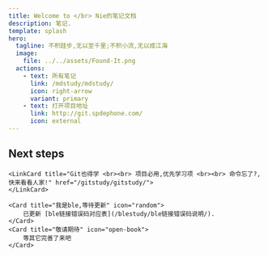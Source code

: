 ```yaml
---
title: Welcome to </br> Nie的笔记文档
description: 笔记.
template: splash
hero:
  tagline: 不积跬步,无以至千里;不积小流,无以成江海
  image:
    file: ../../assets/Found-It.png
  actions:
    - text: 所有笔记
      link: /mdstudy/mdstudy/
      icon: right-arrow
      variant: primary
    - text: 打开项目地址
      link: http://git.spdephone.com/
      icon: external
---
```



## Next steps

<CardGrid stagger>
	<LinkCard  title="我也要学md! <br><br> markdown10分钟快速入门 <br><br> 常用基础语法的介绍 <br><br> 点击进入吧!!!"
	href="/mdstudy/mdstudy/"></LinkCard>
	
	<LinkCard title="Git也得学 <br><br> 项目必用,优先学习项 <br><br> 命令忘了?,快来看看人家!" href="/gitstudy/gitstudy/">
	</LinkCard>

	<Card title="我是ble,等待更新" icon="random">
		已更新 [ble链接错误码对应表](/blestudy/ble链接错误码说明/).
	</Card>
	<Card title="敬请期待" icon="open-book">
		等其它完善了来吧
	</Card>
</CardGrid>
